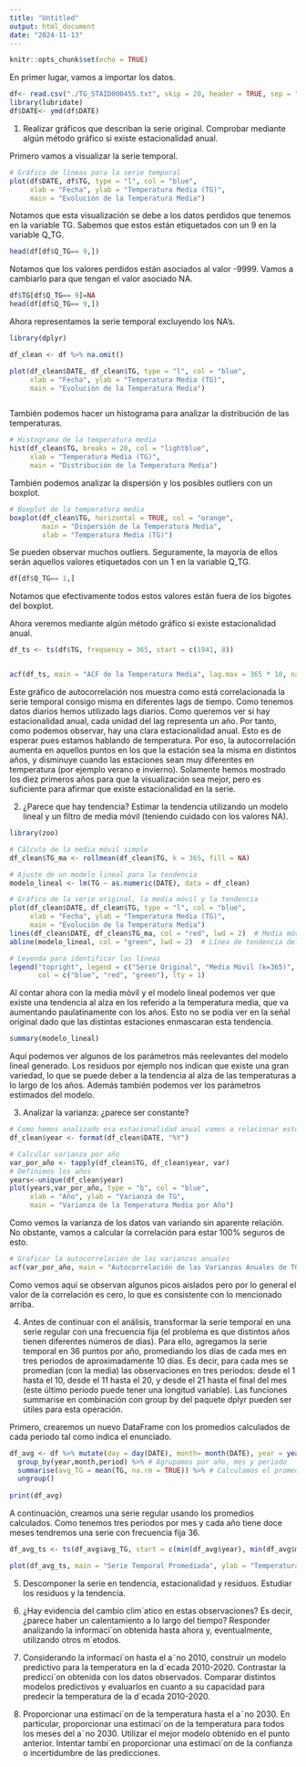 ```yaml
---
title: "Untitled"
output: html_document
date: "2024-11-13"
---
```


```r
knitr::opts_chunk$set(echo = TRUE)
```

En primer lugar, vamos a importar los datos.

```r

df<- read.csv("./TG_STAID000455.txt", skip = 20, header = TRUE, sep = ",")
library(lubridate)
df$DATE<- ymd(df$DATE)
```

1. Realizar gráficos que describan la serie original. Comprobar mediante
algún método gráfico si existe estacionalidad anual.

Primero vamos a visualizar la serie temporal.

```r

# Gráfico de líneas para la serie temporal
plot(df$DATE, df$TG, type = "l", col = "blue", 
     xlab = "Fecha", ylab = "Temperatura Media (TG)", 
     main = "Evolución de la Temperatura Media")


```
Notamos que esta visualización se debe a los datos perdidos que tenemos en la variable TG. Sabemos que estos están etiquetados con un 9 en la variable Q_TG.

```r

head(df[df$Q_TG== 9,])

```

Notamos que los valores perdidos están asociados al valor -9999. Vamos a cambiarlo para que tengan el valor asociado NA.

```r

df$TG[df$Q_TG== 9]=NA
head(df[df$Q_TG== 9,])

```

Ahora representamos la serie temporal excluyendo los NA's.

```r

library(dplyr)

df_clean <- df %>% na.omit()

plot(df_clean$DATE, df_clean$TG, type = "l", col = "blue", 
     xlab = "Fecha", ylab = "Temperatura Media (TG)", 
     main = "Evolución de la Temperatura Media")



```

También podemos hacer un histograma para analizar la distribución de las temperaturas.

```r

# Histograma de la temperatura media
hist(df_clean$TG, breaks = 20, col = "lightblue", 
     xlab = "Temperatura Media (TG)", 
     main = "Distribución de la Temperatura Media")


```

También podemos analizar la dispersión y los posibles outliers con un boxplot.

```r

# Boxplot de la temperatura media
boxplot(df_clean$TG, horizontal = TRUE, col = "orange", 
        main = "Dispersión de la Temperatura Media", 
        xlab = "Temperatura Media (TG)")


```
Se pueden observar muchos outliers. Seguramente, la mayoría de ellos serán aquellos valores etiquetados  con un 1 en la variable Q_TG.

```r

df[df$Q_TG== 1,]

```

Notamos que efectivamente todos estos valores están fuera de los bigotes del boxplot.

Ahora veremos mediante algún método gráfico si existe estacionalidad anual.

```r

df_ts <- ts(df$TG, frequency = 365, start = c(1941, 8))


acf(df_ts, main = "ACF de la Temperatura Media", lag.max = 365 * 10, na.action = na.pass)


```




Este gráfico de autocorrelación nos muestra como está correlacionada la serie temporal consigo misma en diferentes lags de tiempo. Como tenemos datos diarios hemos utilizado lags diarios. Como queremos ver si hay estacionalidad anual, cada unidad del lag representa un año. Por tanto, como podemos observar, hay una clara estacionalidad anual. Esto es de esperar pues estamos hablando de temperatura. Por eso, la autocorrelación aumenta en aquellos puntos en los que la estación sea la misma en distintos años, y disminuye cuando las estaciones sean muy diferentes en temperatura (por ejemplo verano e invierno). Solamente hemos mostrado los diez primeros años para que la visualización sea mejor, pero es suficiente para afirmar que existe estacionalidad en la serie.





2. ¿Parece que hay tendencia? Estimar la tendencia utilizando un modelo
lineal y un filtro de media móvil (teniendo cuidado con los valores NA).
```r
library(zoo)

# Cálculo de la media móvil simple
df_clean$TG_ma <- rollmean(df_clean$TG, k = 365, fill = NA)

# Ajuste de un modelo lineal para la tendencia
modelo_lineal <- lm(TG ~ as.numeric(DATE), data = df_clean)

# Gráfico de la serie original, la media móvil y la tendencia
plot(df_clean$DATE, df_clean$TG, type = "l", col = "blue", 
     xlab = "Fecha", ylab = "Temperatura Media (TG)", 
     main = "Evolución de la Temperatura Media")
lines(df_clean$DATE, df_clean$TG_ma, col = "red", lwd = 2)  # Media móvil
abline(modelo_lineal, col = "green", lwd = 2)  # Línea de tendencia del modelo lineal

# Leyenda para identificar las líneas
legend("topright", legend = c("Serie Original", "Media Móvil (k=365)", "Línea de Tendencia (Modelo Lineal)"),
       col = c("blue", "red", "green"), lty = 1)


```

Al contar ahora con la media móvil y el modelo lineal podemos ver que existe una tendencia al alza en los referido a la temperatura media, que va aumentando paulatinamente con los años. Esto no se podía ver en la señal original dado que las distintas estaciones enmascaran esta tendencia.

```r
summary(modelo_lineal)
```
Aquí podemos ver algunos de los parámetros más reelevantes del modelo lineal generado.
Los residuos por ejemplo nos indican que existe una gran variedad, lo que se puede deber a la tendencia al alza de las temperaturas a lo largo de los años. Además también podemos ver los parámetros estimados del modelo.

3. Analizar la varianza: ¿parece ser constante?

```r
# Como hemos analizado esa estacionalidad anual vamos a relacionar esto con la varianza analizándola de manera anual
df_clean$year <- format(df_clean$DATE, "%Y")

# Calcular varianza por año
var_por_año <- tapply(df_clean$TG, df_clean$year, var)
# Definimos los años 
years<-unique(df_clean$year)
plot(years,var_por_año, type = "b", col = "blue", 
     xlab = "Año", ylab = "Varianza de TG", 
     main = "Varianza de la Temperatura Media por Año")
```

Como vemos la varianza de los datos van variando sin aparente relación. No obstante, vamos a calcular la correlación para estar 100% seguros de esto.
```r
# Graficar la autocorrelación de las varianzas anuales
acf(var_por_año, main = "Autocorrelación de las Varianzas Anuales de TG")

```
Como vemos aquí se observan algunos picos aislados pero por lo general el valor de la correlación es cero, lo que es consistente con lo mencionado arriba.



4. Antes de continuar con el análisis, transformar la serie temporal en
una serie regular con una frecuencia fija (el problema es que distintos
años tienen diferentes números de días). Para ello, agregamos la serie
temporal en 36 puntos por año, promediando los días de cada mes en
tres periodos de aproximadamente 10 días. Es decir, para cada mes se
promedian (con la media) las observaciones en tres periodos: desde el 1
hasta el 10, desde el 11 hasta el 20, y desde el 21 hasta el final del mes
(este último periodo puede tener una longitud variable). Las funciones
summarise en combinación con group by del paquete dplyr pueden
ser útiles para esta operación.

Primero, crearemos un nuevo DataFrame con los promedios calculados de cada periodo tal como indica el enunciado.

```r

df_avg <- df %>% mutate(day = day(DATE), month= month(DATE), year = year(DATE), period = ifelse(day<=10,'1-10',ifelse(day<=20,'11-20','21-fin'))) %>% # Creamos nuevas columnas con el día, mes, año y los periodos de cada mes
  group_by(year,month,period) %>% # Agrupamos por año, mes y periodo
  summarise(avg_TG = mean(TG, na.rm = TRUE)) %>% # Calculamos el promedio para cada periodo
  ungroup()
  
print(df_avg) 

```

A continuación, creamos una serie regular usando los promedios calculados. Como tenemos tres periodos por mes y cada año tiene doce meses tendremos una serie con frecuencia fija 36.

```r

df_avg_ts <- ts(df_avg$avg_TG, start = c(min(df_avg$year), min(df_avg$month)), frequency = 36)

plot(df_avg_ts, main = "Serie Temporal Promediada", ylab = "Temperatura Media Promediada", xlab = "Tiempo")

```


5. Descomponer la serie en tendencia, estacionalidad y residuos. Estudiar
los residuos y la tendencia.


6. ¿Hay evidencia del cambio clim´atico en estas observaciones? Es decir,
¿parece haber un calentamiento a lo largo del tiempo? Responder analizando la informaci´on obtenida hasta ahora y, eventualmente, utilizando
otros m´etodos.


7. Considerando la informaci´on hasta el a˜no 2010, construir un modelo
predictivo para la temperatura en la d´ecada 2010-2020. Contrastar la
predicci´on obtenida con los datos observados. Comparar distintos modelos predictivos y evaluarlos en cuanto a su capacidad para predecir
la temperatura de la d´ecada 2010-2020.


8. Proporcionar una estimaci´on de la temperatura hasta el a˜no 2030. En
particular, proporcionar una estimaci´on de la temperatura para todos
los meses del a˜no 2030. Utilizar el mejor modelo obtenido en el punto
anterior. Intentar tambi´en proporcionar una estimaci´on de la confianza
o incertidumbre de las predicciones.
